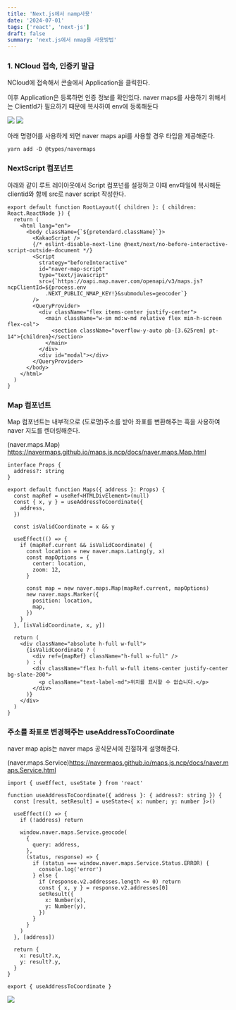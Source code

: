 ```yaml
---
title: 'Next.js에서 namp사용'
date: '2024-07-01'
tags: ['react', 'next-js']
draft: false
summary: 'next.js에서 nmap을 사용방법'
---
```


### 1. NCloud 접속, 인증키 발급

NCloud에 접속해서 콘솔에서 Application을 클릭한다.

이후 Application은 등록하면 인증 정보를 확인있다. naver maps를 사용하기 위해서는 ClientId가 필요하기 때문에 복사하여 env에 등록해둔다

![](https://velog.velcdn.com/images/jangth0655/post/ab2ad59c-9c58-4d5c-a5ae-03bb7e3504b2/image.png)
![](https://velog.velcdn.com/images/jangth0655/post/b1bd6f49-51d7-4ec6-b06a-038b94734502/image.png)

아래 명령어를 사용하게 되면 naver maps api를 사용할 경우 타입을 제공해준다.

```
yarn add -D @types/navermaps
```

### NextScript 컴포넌트

아래와 같이 루트 레이아웃에서 Script 컴포넌를 설정하고 이때 env파일에 복사해둔 clientid와 함께 src로 naver script 작성한다.

```tsx
export default function RootLayout({ children }: { children: React.ReactNode }) {
  return (
    <html lang="en">
      <body className={`${pretendard.className}`}>
        <KakaoScript />
        {/* eslint-disable-next-line @next/next/no-before-interactive-script-outside-document */}
        <Script
          strategy="beforeInteractive"
          id="naver-map-script"
          type="text/javascript"
          src={`https://oapi.map.naver.com/openapi/v3/maps.js?ncpClientId=${process.env
            .NEXT_PUBLIC_NMAP_KEY!}&submodules=geocoder`}
        />
        <QueryProvider>
          <div className="flex items-center justify-center">
            <main className="w-sm md:w-md relative flex min-h-screen flex-col">
              <section className="overflow-y-auto pb-[3.625rem] pt-14">{children}</section>
            </main>
          </div>
          <div id="modal"></div>
        </QueryProvider>
      </body>
    </html>
  )
}
```

### Map 컴포넌트

Map 컴포넌트는 내부적으로 (도로명)주소를 받아 좌표를 변환해주는 훅을 사용하여 naver 지도를 렌더링해준다.

(naver.maps.Map) https://navermaps.github.io/maps.js.ncp/docs/naver.maps.Map.html

```tsx
interface Props {
  address?: string
}

export default function Maps({ address }: Props) {
  const mapRef = useRef<HTMLDivElement>(null)
  const { x, y } = useAddressToCoordinate({
    address,
  })

  const isValidCoordinate = x && y

  useEffect(() => {
    if (mapRef.current && isValidCoordinate) {
      const location = new naver.maps.LatLng(y, x)
      const mapOptions = {
        center: location,
        zoom: 12,
      }

      const map = new naver.maps.Map(mapRef.current, mapOptions)
      new naver.maps.Marker({
        position: location,
        map,
      })
    }
  }, [isValidCoordinate, x, y])

  return (
    <div className="absolute h-full w-full">
      {isValidCoordinate ? (
        <div ref={mapRef} className="h-full w-full" />
      ) : (
        <div className="flex h-full w-full items-center justify-center bg-slate-200">
          <p className="text-label-md">위치를 표시할 수 없습니다.</p>
        </div>
      )}
    </div>
  )
}
```

### 주소를 좌표로 변경해주는 useAddressToCoordinate

naver map apis는 naver maps 공식문서에 친절하게 설명해준다.

(naver.maps.Service)https://navermaps.github.io/maps.js.ncp/docs/naver.maps.Service.html

```tsx
import { useEffect, useState } from 'react'

function useAddressToCoordinate({ address }: { address?: string }) {
  const [result, setResult] = useState<{ x: number; y: number }>()

  useEffect(() => {
    if (!address) return

    window.naver.maps.Service.geocode(
      {
        query: address,
      },
      (status, response) => {
        if (status === window.naver.maps.Service.Status.ERROR) {
          console.log('error')
        } else {
          if (response.v2.addresses.length <= 0) return
          const { x, y } = response.v2.addresses[0]
          setResult({
            x: Number(x),
            y: Number(y),
          })
        }
      }
    )
  }, [address])

  return {
    x: result?.x,
    y: result?.y,
  }
}

export { useAddressToCoordinate }
```

![](https://velog.velcdn.com/images/jangth0655/post/37b09ed0-0453-43c3-9c24-2229132022e1/image.png)
